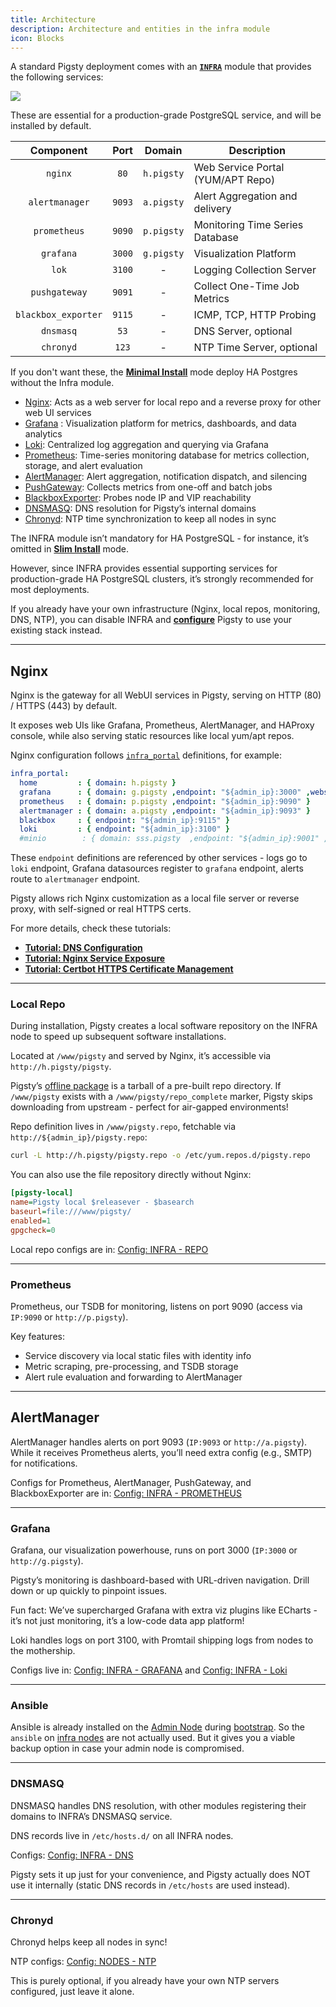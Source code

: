 ```yaml
---
title: Architecture
description: Architecture and entities in the infra module
icon: Blocks
---
```


A standard Pigsty deployment comes with an [**`INFRA`**](/infra/) module that provides the following services:

![](/img/pigsty/infra.png)

These are essential for a production-grade PostgreSQL service, and will be installed by default.

|      Component      |  Port  |   Domain   | Description                       |
|:-------------------:|:------:|:----------:|-----------------------------------|
|       `nginx`       |  `80`  | `h.pigsty` | Web Service Portal (YUM/APT Repo) |
|   `alertmanager`    | `9093` | `a.pigsty` | Alert Aggregation and delivery    |
|    `prometheus`     | `9090` | `p.pigsty` | Monitoring Time Series Database   |
|      `grafana`      | `3000` | `g.pigsty` | Visualization Platform            |
|        `lok`        | `3100` |     -      | Logging Collection Server         |
|    `pushgateway`    | `9091` |     -      | Collect One-Time Job Metrics      |
| `blackbox_exporter` | `9115` |     -      | ICMP, TCP, HTTP Probing           |
|      `dnsmasq`      |  `53`  |     -      | DNS Server, optional              |
|      `chronyd`      | `123`  |     -      | NTP Time Server, optional         |

<Callout title="HA PG can be deployed without INFRA" type="warn">

If you don't want these, the [**Minimal Install**](/install/minimal) mode deploy HA Postgres without the Infra module.

</Callout>


- [Nginx](#nginx): Acts as a web server for local repo and a reverse proxy for other web UI services
- [Grafana](#grafana) : Visualization platform for metrics, dashboards, and data analytics
- [Loki](#loki): Centralized log aggregation and querying via Grafana
- [Prometheus](#prometheus): Time-series monitoring database for metrics collection, storage, and alert evaluation
- [AlertManager](#prometheus): Alert aggregation, notification dispatch, and silencing
- [PushGateway](#prometheus): Collects metrics from one-off and batch jobs
- [BlackboxExporter](#blackbox-exporter): Probes node IP and VIP reachability
- [DNSMASQ](#dnsmasq): DNS resolution for Pigsty’s internal domains
- [Chronyd](#chronyd): NTP time synchronization to keep all nodes in sync



The INFRA module isn’t mandatory for HA PostgreSQL - for instance, it’s omitted in [**Slim Install**](/install/minimal) mode.

However, since INFRA provides essential supporting services for production-grade HA PostgreSQL clusters, it’s strongly recommended for most deployments.

If you already have your own infrastructure (Nginx, local repos, monitoring, DNS, NTP), you can disable INFRA and [**configure**](/infra/config/) Pigsty to use your existing stack instead.


------



## Nginx

Nginx is the gateway for all WebUI services in Pigsty, serving on HTTP (80) / HTTPS (443) by default.

It exposes web UIs like Grafana, Prometheus, AlertManager, and HAProxy console, while also serving static resources like local yum/apt repos.

Nginx configuration follows [`infra_portal`](/infra/param#infra_portal) definitions, for example:

```yaml
infra_portal:
  home         : { domain: h.pigsty }
  grafana      : { domain: g.pigsty ,endpoint: "${admin_ip}:3000" ,websocket: true }
  prometheus   : { domain: p.pigsty ,endpoint: "${admin_ip}:9090" }
  alertmanager : { domain: a.pigsty ,endpoint: "${admin_ip}:9093" }
  blackbox     : { endpoint: "${admin_ip}:9115" }
  loki         : { endpoint: "${admin_ip}:3100" }
  #minio        : { domain: sss.pigsty  ,endpoint: "${admin_ip}:9001" ,scheme: https ,websocket: true }
```

These `endpoint` definitions are referenced by other services - logs go to `loki` endpoint, Grafana datasources register to `grafana` endpoint, alerts route to `alertmanager` endpoint.

Pigsty allows rich Nginx customization as a local file server or reverse proxy, with self-signed or real HTTPS certs.

For more details, check these tutorials:

- [**Tutorial: DNS Configuration**](/admin/domain)
- [**Tutorial: Nginx Service Exposure**](/admin/portal)
- [**Tutorial: Certbot HTTPS Certificate Management**](/admin/cert)



------

### Local Repo

During installation, Pigsty creates a local software repository on the INFRA node to speed up subsequent software installations.

Located at `/www/pigsty` and served by Nginx, it’s accessible via `http://h.pigsty/pigsty`.

Pigsty’s [offline package](/install/offline) is a tarball of a pre-built repo directory. If `/www/pigsty` exists with a `/www/pigsty/repo_complete` marker, Pigsty skips downloading from upstream - perfect for air-gapped environments!

Repo definition lives in `/www/pigsty.repo`, fetchable via `http://${admin_ip}/pigsty.repo`:

```bash
curl -L http://h.pigsty/pigsty.repo -o /etc/yum.repos.d/pigsty.repo
```

You can also use the file repository directly without Nginx:

```ini
[pigsty-local]
name=Pigsty local $releasever - $basearch
baseurl=file:///www/pigsty/
enabled=1
gpgcheck=0
```

Local repo configs are in: [Config: INFRA - REPO](/infra/param#repo)

------

### Prometheus

Prometheus, our TSDB for monitoring, listens on port 9090 (access via `IP:9090` or `http://p.pigsty`).

Key features:

- Service discovery via local static files with identity info
- Metric scraping, pre-processing, and TSDB storage
- Alert rule evaluation and forwarding to AlertManager

--------

## AlertManager

AlertManager handles alerts on port 9093 (`IP:9093` or `http://a.pigsty`). While it receives Prometheus alerts, you’ll need extra config (e.g., SMTP) for notifications.

Configs for Prometheus, AlertManager, PushGateway, and BlackboxExporter are in: [Config: INFRA - PROMETHEUS](/infra/arch#prometheus)

------

### Grafana

Grafana, our visualization powerhouse, runs on port 3000 (`IP:3000` or `http://g.pigsty`).

Pigsty’s monitoring is dashboard-based with URL-driven navigation. Drill down or up quickly to pinpoint issues.

Fun fact: We’ve supercharged Grafana with extra viz plugins like ECharts - it’s not just monitoring, it’s a low-code data app platform!

Loki handles logs on port 3100, with Promtail shipping logs from nodes to the mothership.

Configs live in: [Config: INFRA - GRAFANA](/infra/param#grafana) and [Config: INFRA - Loki](/infra/param#loki)



------

### Ansible

Ansible is already installed on the [Admin Node](/node/arch#admin-node) during [bootstrap](/install/start#bootstrap).
So the `ansible` on [infra nodes](/node/arch#infra-node) are not actually used.
But it gives you a viable backup option in case your admin node is compromised.

------

### DNSMASQ

DNSMASQ handles DNS resolution, with other modules registering their domains to INFRA’s DNSMASQ service.

DNS records live in `/etc/hosts.d/` on all INFRA nodes.

Configs: [Config: INFRA - DNS](/infra/param#dns)

Pigsty sets it up just for your convenience, and Pigsty actually does NOT use it internally (static DNS records in `/etc/hosts` are used instead).


------

### Chronyd

Chronyd helps keep all nodes in sync!

NTP configs: [Config: NODES - NTP](/node/param#node_time)

This is purely optional, if you already have your own NTP servers configured, just leave it alone.